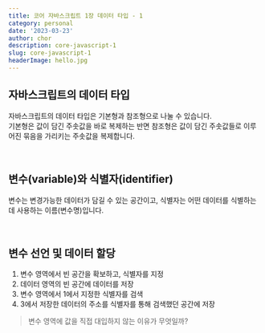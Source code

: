 ```yaml
---
title: 코어 자바스크립트 1장 데이터 타입 - 1
category: personal
date: '2023-03-23'
author: chor
description: core-javascript-1
slug: core-javascript-1
headerImage: hello.jpg
---
```


## 자바스크립트의 데이터 타입
자바스크립트의 데이터 타입은 기본형과 참조형으로 나눌 수 있습니다.  
기본형은 값이 담긴 주솟값을 바로 복제하는 반면 참조형은 값이 담긴 주솟값들로 이루어진 묶음을 가리키는 주솟값을 복제합니다.


<br/>

## 변수(variable)와 식별자(identifier)
변수는 변경가능한 데이터가 담길 수 있는 공간이고, 식별자는 어떤 데이터를 식별하는 데 사용하는 이름(변수명)입니다.

<br/>

## 변수 선언 및 데이터 할당
1. 변수 영역에서 빈 공간을 확보하고, 식별자를 지정
2. 데이터 영역의 빈 공간에 데이터를 저장
3. 변수 영역에서 1에서 지정한 식별자를 검색
4. 3에서 저장한 데이터의 주소를 식별자를 통해 검색했던 공간에 저장
> 변수 영역에 값을 직접 대입하지 않는 이유가 무엇일까?  

